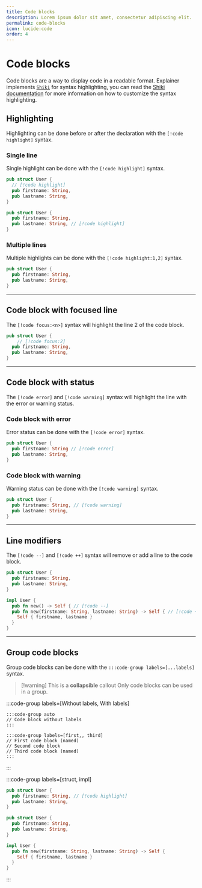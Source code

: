 ```yaml
---
title: Code blocks
description: Lorem ipsum dolor sit amet, consectetur adipiscing elit.
permalink: code-blocks
icon: lucide:code
order: 4
---
```

# Code blocks

Code blocks are a way to display code in a readable format.
Explainer implements [`Shiki`](https://github.com/shikijs/shiki) for syntax highlighting, you can read the [Shiki documentation](https://shiki.style) for more information on how to customize the syntax highlighting.

## Highlighting
Highlighting can be done before or after the declaration with the `[!code highlight]` syntax.

### Single line

Single highlight can be done with the `[!code highlight]` syntax.

```rust
pub struct User {
  // [!code highlight]
  pub firstname: String,
  pub lastname: String,
}
```

```rust
pub struct User {
  pub firstname: String,
  pub lastname: String, // [!code highlight]
}
```

### Multiple lines

Multiple highlights can be done with the `[!code highlight:1,2]` syntax.

```rust {1,3-4}
pub struct User {
  pub firstname: String,
  pub lastname: String,
}
```

---

## Code block with focused line

The `[!code focus:<n>]` syntax will highlight the line 2 of the code block.

```rust
pub struct User {
    // [!code focus:2]
  pub firstname: String,
  pub lastname: String,
}
```

---

## Code block with status

The `[!code error]` and `[!code warning]` syntax will highlight the line with the error or warning status.

### Code block with error

Error status can be done with the `[!code error]` syntax.

```rust
pub struct User {
  pub firstname: String // [!code error]
  pub lastname: String,
}
```

### Code block with warning

Warning status can be done with the `[!code warning]` syntax.

```rust
pub struct User {
  pub firstname: String, // [!code warning]
  pub lastname: String,
}
```

---

## Line modifiers

The `[!code --]` and `[!code ++]` syntax will remove or add a line to the code block.

```rust
pub struct User {
  pub firstname: String,
  pub lastname: String,
}

impl User {
  pub fn new() -> Self { // [!code --]
  pub fn new(firstname: String, lastname: String) -> Self { // [!code ++]
    Self { firstname, lastname }
  }
}
```

---

## Group code blocks

Group code blocks can be done with the `:::code-group labels=[...labels]` syntax.

> [!warning] This is a **collapsible** callout
> Only code blocks can be used in a group.

:::code-group labels=[Without labels, With labels]
```
:::code-group auto
// Code block without labels
:::
```

```
:::code-group labels=[first,, third]
// First code block (named)
// Second code block
// Third code block (named)
:::
```
:::

:::code-group labels=[struct, impl]
```rust
pub struct User {
  pub firstname: String, // [!code highlight]
  pub lastname: String,
}
```

```rust
pub struct User {
  pub firstname: String,
  pub lastname: String,
}

impl User {
  pub fn new(firstname: String, lastname: String) -> Self {
    Self { firstname, lastname }
  }
}
```
:::
